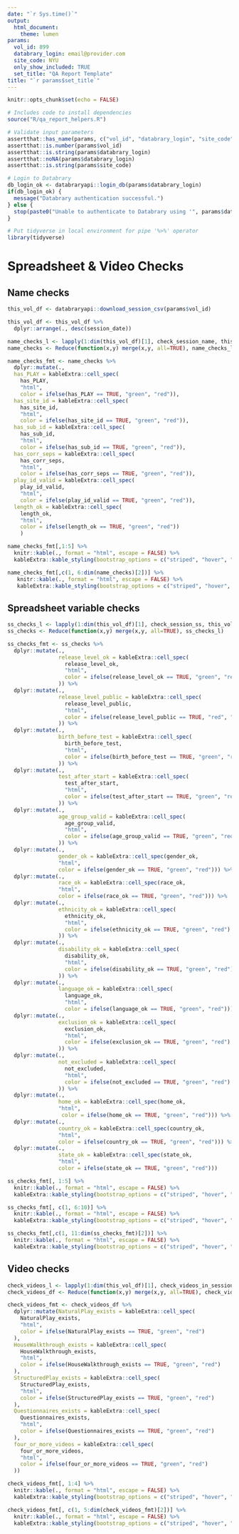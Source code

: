 ```yaml
---
date: "`r Sys.time()`"
output: 
  html_document:
    theme: lumen
params:
  vol_id: 899
  databrary_login: email@provider.com
  site_code: NYU
  only_show_included: TRUE
  set_title: "QA Report Template"
title: "`r params$set_title`" 
---
```


```r
knitr::opts_chunk$set(echo = FALSE)

# Includes code to install dependencies
source("R/qa_report_helpers.R")

# Validate input parameters
assertthat::has_name(params, c("vol_id", "databrary_login", "site_code", "only_show_included"))
assertthat::is.number(params$vol_id)
assertthat::is.string(params$databrary_login)
assertthat::noNA(params$databrary_login)
assertthat::is.string(params$site_code)

# Login to Databrary
db_login_ok <- databraryapi::login_db(params$databrary_login)
if(db_login_ok) {
  message("Databrary authentication successful.")
} else {
  stop(paste0("Unable to authenticate to Databrary using '", params$databrary_login, "'.", "\n 'databrary_login' parameter must be a valid Databrary account ID."))
}

# Put tidyverse in local environment for pipe '%>%' operator
library(tidyverse)
```

# Spreadsheet & Video Checks {.tabset .tabset-fade .tabset-pills}

## Name checks

```r
this_vol_df <- databraryapi::download_session_csv(params$vol_id)

this_vol_df <- this_vol_df %>%
  dplyr::arrange(., desc(session_date))

name_checks_l <- lapply(1:dim(this_vol_df)[1], check_session_name, this_vol_df, params$site_code)
name_checks <- Reduce(function(x,y) merge(x,y, all=TRUE), name_checks_l)
```

```r
name_checks_fmt <- name_checks %>%
  dplyr::mutate(., 
  has_PLAY = kableExtra::cell_spec(
    has_PLAY,
    "html",
    color = ifelse(has_PLAY == TRUE, "green", "red")),
  has_site_id = kableExtra::cell_spec(
    has_site_id,
    "html",
    color = ifelse(has_site_id == TRUE, "green", "red")),
  has_sub_id = kableExtra::cell_spec(
    has_sub_id,
    "html",
    color = ifelse(has_sub_id == TRUE, "green", "red")),
  has_corr_seps = kableExtra::cell_spec(
    has_corr_seps,
    "html",
    color = ifelse(has_corr_seps == TRUE, "green", "red")),
  play_id_valid = kableExtra::cell_spec(
    play_id_valid,
    "html",
    color = ifelse(play_id_valid == TRUE, "green", "red")),
  length_ok = kableExtra::cell_spec(
    length_ok,
    "html",
    color = ifelse(length_ok == TRUE, "green", "red"))
    )
```

```r
name_checks_fmt[,1:5] %>%
  knitr::kable(., format = "html", escape = FALSE) %>%
  kableExtra::kable_styling(bootstrap_options = c("striped", "hover", "condensed"))
```

```r
name_checks_fmt[,c(1, 6:dim(name_checks)[2])] %>%
   knitr::kable(., format = "html", escape = FALSE) %>%
   kableExtra::kable_styling(bootstrap_options = c("striped", "hover", "condensed"))
```

## Spreadsheet variable checks

```r
ss_checks_l <- lapply(1:dim(this_vol_df)[1], check_session_ss, this_vol_df, params$site_code)
ss_checks <- Reduce(function(x,y) merge(x,y, all=TRUE), ss_checks_l)
```

```r
ss_checks_fmt <- ss_checks %>%
  dplyr::mutate(.,
                release_level_ok = kableExtra::cell_spec(
                  release_level_ok,
                  "html",
                  color = ifelse(release_level_ok == TRUE, "green", "red")
                )) %>%
  dplyr::mutate(.,
                release_level_public = kableExtra::cell_spec(
                  release_level_public,
                  "html",
                  color = ifelse(release_level_public == TRUE, "red", "green")
                )) %>%
  dplyr::mutate(.,
                birth_before_test = kableExtra::cell_spec(
                  birth_before_test,
                  "html",
                  color = ifelse(birth_before_test == TRUE, "green", "red")
                )) %>%
  dplyr::mutate(.,
                test_after_start = kableExtra::cell_spec(
                  test_after_start,
                  "html",
                  color = ifelse(test_after_start == TRUE, "green", "red")
                )) %>%
  dplyr::mutate(.,
                age_group_valid = kableExtra::cell_spec(
                  age_group_valid,
                  "html",
                  color = ifelse(age_group_valid == TRUE, "green", "red")
                )) %>%
  dplyr::mutate(.,
                gender_ok = kableExtra::cell_spec(gender_ok,
                "html",
                color = ifelse(gender_ok == TRUE, "green", "red"))) %>%
  dplyr::mutate(., 
                race_ok = kableExtra::cell_spec(race_ok,
                "html",
                color = ifelse(race_ok == TRUE, "green", "red"))) %>%
  dplyr::mutate(.,
                ethnicity_ok = kableExtra::cell_spec(
                  ethnicity_ok,
                  "html",
                  color = ifelse(ethnicity_ok == TRUE, "green", "red")
                )) %>%
  dplyr::mutate(.,
                disability_ok = kableExtra::cell_spec(
                  disability_ok,
                  "html",
                  color = ifelse(disability_ok == TRUE, "green", "red")
                )) %>%
  dplyr::mutate(.,
                language_ok = kableExtra::cell_spec(
                  language_ok,
                  "html",
                  color = ifelse(language_ok == TRUE, "green", "red"))) %>%
  dplyr::mutate(.,
                exclusion_ok = kableExtra::cell_spec(
                  exclusion_ok,
                  "html",
                  color = ifelse(exclusion_ok == TRUE, "green", "red")
                )) %>%
  dplyr::mutate(.,
                not_excluded = kableExtra::cell_spec(
                  not_excluded,
                  "html",
                  color = ifelse(not_excluded == TRUE, "green", "red")
                )) %>%
  dplyr::mutate(., 
                home_ok = kableExtra::cell_spec(home_ok,
                "html",
                 color = ifelse(home_ok == TRUE, "green", "red"))) %>%
  dplyr::mutate(., 
                country_ok = kableExtra::cell_spec(country_ok,
                "html",
                color = ifelse(country_ok == TRUE, "green", "red"))) %>%
  dplyr::mutate(., 
                state_ok = kableExtra::cell_spec(state_ok,
                "html",
                color = ifelse(state_ok == TRUE, "green", "red")))
```

```r
ss_checks_fmt[, 1:5] %>%
  knitr::kable(., format = "html", escape = FALSE) %>%
  kableExtra::kable_styling(bootstrap_options = c("striped", "hover", "condensed"))
```

```r
ss_checks_fmt[, c(1, 6:10)] %>%
  knitr::kable(., format = "html", escape = FALSE) %>%
  kableExtra::kable_styling(bootstrap_options = c("striped", "hover", "condensed"))
```

```r
ss_checks_fmt[,c(1, 11:dim(ss_checks_fmt)[2])] %>%
  knitr::kable(., format = "html", escape = FALSE) %>%
  kableExtra::kable_styling(bootstrap_options = c("striped", "hover", "condensed"))
```

## Video checks

```r
check_videos_l <- lapply(1:dim(this_vol_df)[1], check_videos_in_session, this_vol_df, params$vol_id)
check_videos_df <- Reduce(function(x,y) merge(x,y, all=TRUE), check_videos_l)
```

```r
check_videos_fmt <- check_videos_df %>%
  dplyr::mutate(NaturalPlay_exists = kableExtra::cell_spec(
    NaturalPlay_exists,
    "html",
    color = ifelse(NaturalPlay_exists == TRUE, "green", "red")
  ),
  HouseWalkthrough_exists = kableExtra::cell_spec(
    HouseWalkthrough_exists,
    "html",
    color = ifelse(HouseWalkthrough_exists == TRUE, "green", "red")
  ),
  StructuredPlay_exists = kableExtra::cell_spec(
    StructuredPlay_exists,
    "html",
    color = ifelse(StructuredPlay_exists == TRUE, "green", "red")
  ),
  Questionnaires_exists = kableExtra::cell_spec(
    Questionnaires_exists,
    "html",
    color = ifelse(Questionnaires_exists == TRUE, "green", "red")
  ),
  four_or_more_videos = kableExtra::cell_spec(
    four_or_more_videos,
    "html",
    color = ifelse(four_or_more_videos == TRUE, "green", "red")
  ))
```

```r
check_videos_fmt[, 1:4] %>%
  knitr::kable(., format = "html", escape = FALSE) %>%
  kableExtra::kable_styling(bootstrap_options = c("striped", "hover", "condensed"))
```

```r
check_videos_fmt[, c(1, 5:dim(check_videos_fmt)[2])] %>%
  knitr::kable(., format = "html", escape = FALSE) %>%
  kableExtra::kable_styling(bootstrap_options = c("striped", "hover", "condensed"))
```
